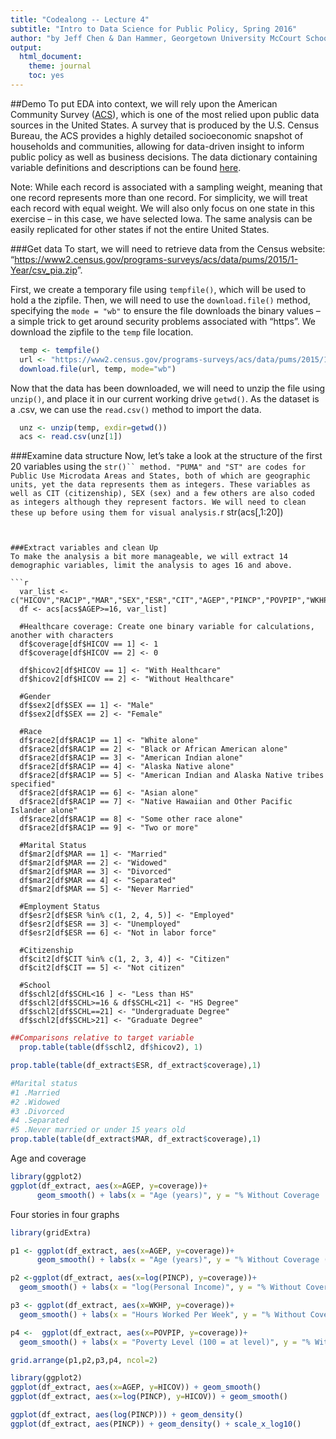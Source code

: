 ```yaml
---
title: "Codealong -- Lecture 4"
subtitle: "Intro to Data Science for Public Policy, Spring 2016"
author: "by Jeff Chen & Dan Hammer, Georgetown University McCourt School of Public Policy"
output: 
  html_document: 
    theme: journal
    toc: yes
---
```


##Demo
To put EDA into context, we will rely upon the American Community Survey ([ACS](http://www.census.gov/programs-surveys/acs/)), which is one of the most relied upon public data sources in the United States. A survey that is produced by the U.S. Census Bureau, the ACS provides a highly detailed socioeconomic snapshot of households and communities, allowing for data-driven insight to inform public policy as well as business decisions. The data dictionary containing variable definitions and descriptions can be found [here](http://www2.census.gov/programs-surveys/acs/tech_docs/pums/data_dict/PUMSDataDict15.txt).

Note: While each record is associated with a sampling weight, meaning that one record represents more than one record. For simplicity, we will treat each record with equal weight. We will also only focus on one state in this exercise -- in this case, we have selected Iowa. The same analysis can be easily replicated for other states if not the entire United States.

###Get data 
To start, we will need to retrieve data from the Census website: "[https://www2.census.gov/programs-surveys/acs/data/pums/2015/1-Year/csv_pia.zip](https://www2.census.gov/programs-surveys/acs/data/pums/2015/1-Year/csv_pia.zip)". 

First, we create a temporary file using ```tempfile()```, which will be used to hold a the zipfile. Then, we will need to use the ```download.file()``` method, specifying the ```mode = "wb"``` to ensure the file downloads the binary values -- a simple trick to get around security problems associated with "https". We download the zipfile to the ```temp``` file location. 
```r
  temp <- tempfile()
  url <- "https://www2.census.gov/programs-surveys/acs/data/pums/2015/1-Year/csv_pia.zip"
  download.file(url, temp, mode="wb")
```

Now that the data has been downloaded, we will need to unzip the file using ```unzip()```, and place it in our current working drive ```getwd()```. As the dataset is a .csv, we can use the ```read.csv()``` method to import the data.
```r
  unz <- unzip(temp, exdir=getwd())
  acs <- read.csv(unz[1])
```

###Examine data structure
Now, let's take a look at the structure of the first 20 variables using the ```str()`` method. "PUMA" and "ST" are codes for Public Use Microdata Areas and States, both of which are geographic units, yet the data represents them as integers. These variables as well as CIT (citizenship), SEX (sex) and a few others are also coded as integers although they represent factors. We will need to clean these up before using them for visual analysis.
```r
  str(acs[,1:20])
```


###Extract variables and clean Up
To make the analysis a bit more manageable, we will extract 14 demographic variables, limit the analysis to ages 16 and above.

```r
  var_list <- c("HICOV","RAC1P","MAR","SEX","ESR","CIT","AGEP","PINCP","POVPIP","WKHP","SCHL")
  df <- acs[acs$AGEP>=16, var_list]

  #Healthcare coverage: Create one binary variable for calculations, another with characters
  df$coverage[df$HICOV == 1] <- 1
  df$coverage[df$HICOV == 2] <- 0
    
  df$hicov2[df$HICOV == 1] <- "With Healthcare"
  df$hicov2[df$HICOV == 2] <- "Without Healthcare"

  #Gender
  df$sex2[df$SEX == 1] <- "Male"
  df$sex2[df$SEX == 2] <- "Female"

  #Race
  df$race2[df$RAC1P == 1] <- "White alone"
  df$race2[df$RAC1P == 2] <- "Black or African American alone"
  df$race2[df$RAC1P == 3] <- "American Indian alone"
  df$race2[df$RAC1P == 4] <- "Alaska Native alone"
  df$race2[df$RAC1P == 5] <- "American Indian and Alaska Native tribes specified"
  df$race2[df$RAC1P == 6] <- "Asian alone"
  df$race2[df$RAC1P == 7] <- "Native Hawaiian and Other Pacific Islander alone"
  df$race2[df$RAC1P == 8] <- "Some other race alone"
  df$race2[df$RAC1P == 9] <- "Two or more"
  
  #Marital Status
  df$mar2[df$MAR == 1] <- "Married"
  df$mar2[df$MAR == 2] <- "Widowed"
  df$mar2[df$MAR == 3] <- "Divorced"
  df$mar2[df$MAR == 4] <- "Separated"
  df$mar2[df$MAR == 5] <- "Never Married"
  
  #Employment Status
  df$esr2[df$ESR %in% c(1, 2, 4, 5)] <- "Employed"
  df$esr2[df$ESR == 3] <- "Unemployed"
  df$esr2[df$ESR == 6] <- "Not in labor force"

  #Citizenship
  df$cit2[df$CIT %in% c(1, 2, 3, 4)] <- "Citizen"
  df$cit2[df$CIT == 5] <- "Not citizen"
  
  #School
  df$schl2[df$SCHL<16 ] <- "Less than HS"
  df$schl2[df$SCHL>=16 & df$SCHL<21] <- "HS Degree"
  df$schl2[df$SCHL==21] <- "Undergraduate Degree"
  df$schl2[df$SCHL>21] <- "Graduate Degree"
```




```r
##Comparisons relative to target variable
  prop.table(table(df$schl2, df$hicov2), 1)

prop.table(table(df_extract$ESR, df_extract$coverage),1)

#Marital status
#1 .Married
#2 .Widowed
#3 .Divorced
#4 .Separated
#5 .Never married or under 15 years old
prop.table(table(df_extract$MAR, df_extract$coverage),1)

```

Age and coverage
```r
library(ggplot2)
ggplot(df_extract, aes(x=AGEP, y=coverage))+
      geom_smooth() + labs(x = "Age (years)", y = "% Without Coverage  (1.0 = 100%)")
```

Four stories in four graphs
```r
library(gridExtra)

p1 <- ggplot(df_extract, aes(x=AGEP, y=coverage))+ 
      geom_smooth() + labs(x = "Age (years)", y = "% Without Coverage (1.0 = 100%)")

p2 <-ggplot(df_extract, aes(x=log(PINCP), y=coverage))+
  geom_smooth() + labs(x = "log(Personal Income)", y = "% Without Coverage (1.0 = 100%)")

p3 <- ggplot(df_extract, aes(x=WKHP, y=coverage))+
  geom_smooth() + labs(x = "Hours Worked Per Week", y = "% Without Coverage (1.0 = 100%)")

p4 <-  ggplot(df_extract, aes(x=POVPIP, y=coverage))+
  geom_smooth() + labs(x = "Poverty Level (100 = at level)", y = "% Without Coverage (1.0 = 100%)")

grid.arrange(p1,p2,p3,p4, ncol=2)
```


```r
library(ggplot2)
ggplot(df_extract, aes(x=AGEP, y=HICOV)) + geom_smooth() 
ggplot(df_extract, aes(x=log(PINCP), y=HICOV)) + geom_smooth() 

ggplot(df_extract, aes(log(PINCP))) + geom_density()
ggplot(df_extract, aes(PINCP)) + geom_density() + scale_x_log10()
```

